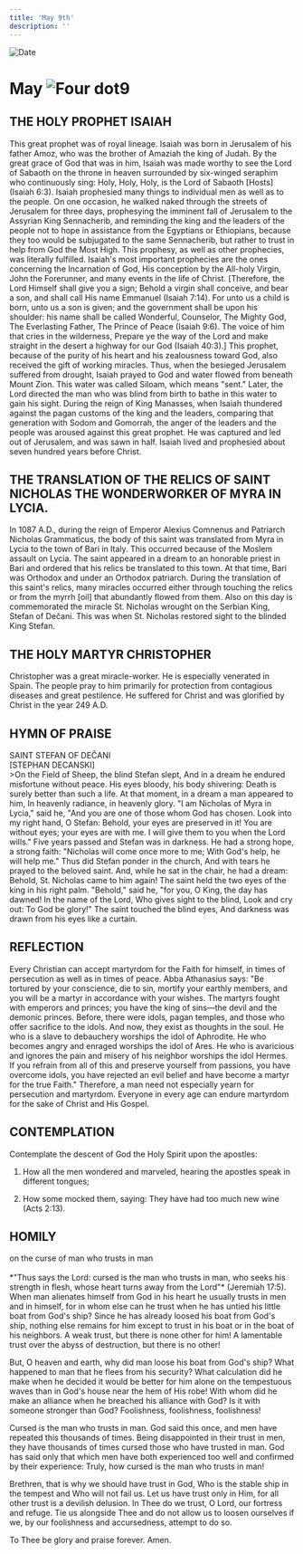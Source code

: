 ```yaml
---
title: 'May 9th'
description: ''
---
```


<RunningHead />
<Image src="/title-imprint.png" height={68} width={50} alt="Date" className="title-imprint"/>

# <div id="date">May <Image className="four-dot" src="/four-dot.png" height={15} width={15} alt="Four dot" />9</div>

## THE HOLY PROPHET ISAIAH

This great prophet was of royal lineage. Isaiah was born in Jerusalem of his father Amoz, who was the brother of Amaziah the king of Judah. By the great grace of God that was in him, Isaiah was made worthy to see the Lord of Sabaoth on the throne in heaven surrounded by six-winged seraphim who continuously sing: Holy, Holy, Holy, is the Lord of Sabaoth [Hosts] (Isaiah 6:3). Isaiah prophesied many things to individual men as well as to the people. On one occasion, he walked naked through the streets of Jerusalem for three days, prophesying the imminent fall of Jerusalem to the Assyrian King Sennacherib, and reminding the king and the leaders of the people not to hope in assistance from the Egyptians or Ethiopians, because they too would be subjugated to the same Sennacherib, but rather to trust in help from God the Most High. This prophesy, as well as other prophecies, was literally fulfilled. Isaiah's most important prophecies are the ones concerning the Incarnation of God, His conception by the All-holy Virgin, John the Forerunner, and many events in the life of Christ. [Therefore, the Lord Himself shall give you a sign; Behold a virgin shall conceive, and bear a son, and shall call His name Emmanuel (Isaiah 7:14). For unto us a child is born, unto us a son is given; and the government shall be upon his shoulder: his name shall be called Wonderful, Counselor, The Mighty God, The Everlasting Father, The Prince of Peace (Isaiah 9:6). The voice of him that cries in the wilderness, Prepare ye the way of the Lord and make straight in the desert a highway for our God (Isaiah 40:3).] This prophet, because of the purity of his heart and his zealousness toward God, also received the gift of working miracles. Thus, when the besieged Jerusalem suffered from drought, Isaiah prayed to God and water flowed from beneath Mount Zion. This water was called Siloam, which means "sent." Later, the Lord directed the man who was blind from birth to bathe in this water to gain his sight. During the reign of King Manasses, when Isaiah thundered against the pagan customs of the king and the leaders, comparing that generation with Sodom and Gomorrah, the anger of the leaders and the people was aroused against this great prophet. He was captured and led out of Jerusalem, and was sawn in half. Isaiah lived and prophesied about seven hundred years before Christ.

## THE TRANSLATION OF THE RELICS OF SAINT NICHOLAS THE WONDERWORKER OF MYRA IN LYCIA.

In 1087 A.D., during the reign of Emperor Alexius Comnenus and Patriarch Nicholas Grammaticus, the body of this saint was translated from Myra in Lycia to the town of Bari in Italy. This occurred because of the Moslem assault on Lycia. The saint appeared in a dream to an honorable priest in Bari and ordered that his relics be translated to this town. At that time, Bari was Orthodox and under an Orthodox patriarch. During the translation of this saint's relics, many miracles occurred either through touching the relics or from the myrrh [oil] that abundantly flowed from them. Also on this day is commemorated the miracle St. Nicholas wrought on the Serbian King, Stefan of Dečani. This was when St. Nicholas restored sight to the blinded King Stefan.

## THE HOLY MARTYR CHRISTOPHER

Christopher was a great miracle-worker. He is especially venerated in Spain. The people pray to him primarily for protection from contagious diseases and great pestilence. He suffered for Christ and was glorified by Christ in the year 249 A.D.


## HYMN OF PRAISE
<div style={{textAlign:'center', color:'crimson', fontWeight:'bold'}}>
SAINT STEFAN OF DEČANI<br />
[STEPHAN DECANSKI]
</div>
>On the Field of Sheep, the blind Stefan slept,  
And in a dream he endured misfortune without peace.  
His eyes bloody, his body shivering:  
Death is surely better than such a life.  
At that moment, in a dream a man appeared to him,  
In heavenly radiance, in heavenly glory.  
"I am Nicholas of Myra in Lycia," said he,  
"And you are one of those whom God has chosen.  
Look into my right hand, O Stefan:  
Behold, your eyes are preserved in it!  
You are without eyes; your eyes are with me.  
I will give them to you when the Lord wills."  
Five years passed and Stefan was in darkness.  
He had a strong hope, a strong faith:  
"Nicholas will come once more to me;  
With God's help, he will help me."  
Thus did Stefan ponder in the church,  
And with tears he prayed to the beloved saint.  
And, while he sat in the chair, he had a dream:  
Behold, St. Nicholas came to him again!  
The saint held the two eyes of the king in his right palm.  
"Behold," said he, "for you, O King, the day has dawned!  
In the name of the Lord, Who gives sight to the blind,  
Look and cry out: To God be glory!"  
The saint touched the blind eyes,  
And darkness was drawn from his eyes like a curtain.  


## REFLECTION

Every Christian can accept martyrdom for the Faith for himself, in times of persecution as well as in times of peace. Abba Athanasius says: "Be tortured by your conscience, die to sin, mortify your earthly members, and you will be a martyr in accordance with your wishes. The martyrs fought with emperors and princes; you have the king of sins—the devil and the demonic princes. Before, there were idols, pagan temples, and those who offer sacrifice to the idols. And now, they exist as thoughts in the soul. He who is a slave to debauchery worships the idol of Aphrodite. He who becomes angry and enraged worships the idol of Ares. He who is avaricious and ignores the pain and misery of his neighbor worships the idol Hermes. If you refrain from all of this and preserve yourself from passions, you have overcome idols, you have rejected an evil belief and have become a martyr for the true Faith." Therefore, a man need not especially yearn for persecution and martyrdom. Everyone in every age can endure martyrdom for the sake of Christ and His Gospel.


## CONTEMPLATION

Contemplate the descent of God the Holy Spirit upon the apostles:

1. How all the men wondered and marveled, hearing the apostles speak in different tongues;

2. How some mocked them, saying: They have had too much new wine (Acts 2:13).


## HOMILY
<div style={{textAlign:'center', color:'crimson', fontWeight:'bold'}}>
on the curse of man who trusts in man
</div><br />
<div style={{textAlign:'right'}}>
*"Thus says the Lord: cursed is the man who trusts in man, who seeks his strength in flesh, whose heart turns away from the Lord"* (Jeremiah 17:5).
</div>
When man alienates himself from God in his heart he usually trusts in men and in himself, for in whom else can he trust when he has untied his little boat from God's ship? Since he has already loosed his boat from God's ship, nothing else remains for him except to trust in his boat or in the boat of his neighbors. A weak trust, but there is none other for him! A lamentable trust over the abyss of destruction, but there is no other!

But, O heaven and earth, why did man loose his boat from God's ship? What happened to man that he flees from his security? What calculation did he make when he decided it would be better for him alone on the tempestuous waves than in God's house near the hem of His robe! With whom did he make an alliance when he breached his alliance with God? Is it with someone stronger than God? Foolishness, foolishness, foolishness!

Cursed is the man who trusts in man. God said this once, and men have repeated this thousands of times. Being disappointed in their trust in men, they have thousands of times cursed those who have trusted in man. God has said only that which men have both experienced too well and confirmed by their experience: Truly, how cursed is the man who trusts in man!

Brethren, that is why we should have trust in God, Who is the stable ship in the tempest and Who will not fail us. Let us have trust only in Him, for all other trust is a devilish delusion. In Thee do we trust, O Lord, our fortress and refuge. Tie us alongside Thee and do not allow us to loosen ourselves if we, by our foolishness and accursedness, attempt to do so.

To Thee be glory and praise forever. Amen.